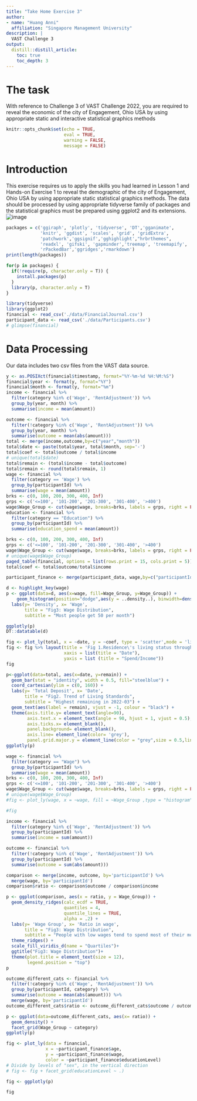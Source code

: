 ```yaml
---
title: "Take Home Exercise 3"
author:
- name: "Huang Anni"
  affiliation: "Singapore Management University"
description: |
  VAST Challenge 3
output:
  distill::distill_article:
    toc: true
    toc_depth: 3
---
```


# The task
With reference to Challenge 3 of VAST Challenge 2022, you are required to reveal the economic of the city of Engagement, Ohio USA by using appropriate static and interactive statistical graphics methods


```r
knitr::opts_chunk$set(echo = TRUE,
                      eval = TRUE,
                      warning = FALSE, 
                      message = FALSE)
```

# Introduction
  
This exercise requires us to apply the skills you had learned in Lesson 1 and Hands-on Exercise 1 to reveal the demographic of the city of Engagement, Ohio USA by using appropriate static statistical graphics methods. The data should be processed by using appropriate tidyverse family of packages and the statistical graphics must be prepared using ggplot2 and its extensions.
![image](https://user-images.githubusercontent.com/44923423/166912984-6b798c62-f22e-4566-ac08-ad74e02af498.png)

  
```r
packages = c('ggiraph', 'plotly', 'tidyverse', 'DT','gganimate',
             'knitr', 'ggdist', 'scales', 'grid', 'gridExtra',
             'patchwork','ggsignif','gghighlight',"hrbrthemes",
             'readxl', 'gifski', 'gapminder','treemap', 'treemapify',
             'rPackedBar','ggridges','rmarkdown')
print(length(packages))

for(p in packages) {
  if(!require(p, character.only = T)) {
    install.packages(p)
  }
  library(p, character.only = T)
}
```

```r
library(tidyverse)
library(ggplot2)
financial <- read_csv('./data/FinancialJournal.csv')
participant_data <- read_csv('./data/Participants.csv')
# glimpse(financial)
```

# Data Processing
Our data includes two csv files from the VAST data source.

```r
y <- as.POSIXct(financial$timestamp, format="%Y-%m-%d %H:%M:%S")
financial$year <- format(y, format="%Y")
financial$month <- format(y, format="%m")
income <- financial %>%
  filter(category %in% c('Wage', 'RentAdjustment')) %>%
  group_by(year, month) %>%
  summarise(income = mean(amount))

outcome <- financial %>%
  filter(!category %in% c('Wage', 'RentAdjustment')) %>%
  group_by(year, month) %>%
  summarise(outcome = mean(abs(amount)))
total <- merge(income,outcome,by=c("year","month"))
total$date <- paste(total$year, total$month, sep='-')
total$coef <- total$outcome / total$income
# unique(total$date)
total$remain <- (total$income - total$outcome)
total$remain <- round(total$remain, 1)
wage <- financial %>%
  filter(category == 'Wage') %>%
  group_by(participantId) %>%
  summarise(wage = mean(amount))
brks <- c(0, 100, 200, 300, 400, Inf)
grps <- c('<=100', '101-200', '201-300', '301-400', '>400')
wage$Wage_Group <- cut(wage$wage, breaks=brks, labels = grps, right = FALSE)
education <- financial %>%
  filter(category == "Education") %>%
  group_by(participantId) %>%
  summarise(education_spend = mean(amount))

brks <- c(0, 100, 200, 300, 400, Inf)
grps <- c('<=100', '101-200', '201-300', '301-400', '>400')
wage$Wage_Group <- cut(wage$wage, breaks=brks, labels = grps, right = FALSE)
# unique(wage$Wage_Group)
paged_table(financial, options = list(rows.print = 15, cols.print = 5))
total$coef <- total$outcome/total$income

participant_finance <- merge(participant_data, wage,by=c("participantId"))
```

```r
d <- highlight_key(wage)
p <- ggplot(data=d, aes(x=wage, fill=Wage_Group, y=Wage_Group)) +
    geom_histogram(position="dodge",aes(y = ..density..), binwidth=density(wage$wage)$bw) +
  labs(y= 'Density', x= 'Wage',
       title = "Fig3: Wage Distribution",
       subtitle = "Most people get 50 per month")

ggplotly(p)
DT::datatable(d)
```

```r
fig <- plot_ly(total, x = ~date, y = ~coef, type = 'scatter',mode = 'lines+markers')
fig <- fig %>% layout(title = 'Fig 1.Residence\'s living status through time',
                      xaxis = list(title = "Date"),
                      yaxis = list (title = "Spend/Income"))
fig
```
```r
p<-ggplot(data=total, aes(x=date, y=remain)) +
  geom_bar(stat = "identity", width = 0.5, fill="steelblue") +
  coord_cartesian(ylim = c(0, 160)) + 
  labs(y= 'Total Deposit', x= 'Date',
       title = "Fig2. Trend of Living Standards",
       subtitle = "Highest remaining in 2022-03") +
  geom_text(aes(label = remain), vjust = -1, colour = "black") +
  theme(axis.title.y= element_text(angle=90),
        axis.text.x = element_text(angle = 90, hjust = 1, vjust = 0.5),
        axis.ticks.x= element_blank(),
        panel.background= element_blank(), 
        axis.line= element_line(color= 'grey'), 
        panel.grid.major.y = element_line(color = "grey",size = 0.5,linetype = 2))
ggplotly(p)
```
```r
wage <- financial %>%
  filter(category == "Wage") %>%
  group_by(participantId) %>%
  summarise(wage = mean(amount))
brks <- c(0, 100, 200, 300, 400, Inf)
grps <- c('<=100', '101-200', '201-300', '301-400', '>400')
wage$Wage_Group <- cut(wage$wage, breaks=brks, labels = grps, right = FALSE)
# unique(wage$Wage_Group)
#fig <- plot_ly(wage, x = ~wage, fill = ~Wage_Group ,type = "histogram")

#fig
```

```r
income <- financial %>%
  filter(category %in% c('Wage', 'RentAdjustment')) %>%
  group_by(participantId) %>%
  summarise(income = sum(amount))

outcome <- financial %>%
  filter(!category %in% c('Wage', 'RentAdjustment')) %>%
  group_by(participantId) %>%
  summarise(outcome = sum(abs(amount)))

comparison <- merge(income, outcome, by='participantId') %>%
  merge(wage, by='participantId')
comparison$ratio <- comparison$outcome / comparison$income

p <- ggplot(comparison, aes(x = ratio, y = Wage_Group)) +
  geom_density_ridges(calc_ecdf = TRUE,
                      quantiles = 4, 
                      quantile_lines = TRUE,
                      alpha = .2) +
  labs(y= 'Wage Group', x= 'Ratio in wage',
       title = "Fig3: Wage Distribution",
       subtitle = "People with low wages tend to spend most of their money")+
  theme_ridges() + 
  scale_fill_viridis_d(name = "Quartiles")+
  ggtitle("Fig3: Wage Distribution")+
  theme(plot.title = element_text(size = 12), 
        legend.position = "top")
p
```


```r
outcome_different_cats <- financial %>%
  filter(!category %in% c('Wage', 'RentAdjustment')) %>%
  group_by(participantId, category) %>%
  summarise(outcome = mean(abs(amount))) %>%
  merge(wage, by='participantId')
outcome_different_cats$ratio <- outcome_different_cats$outcome / outcome_different_cats$wage

p <- ggplot(data=outcome_different_cats, aes(x= ratio)) + 
  geom_density() +
  facet_grid(Wage_Group ~ category)
ggplotly(p)
```

```r
fig <- plot_ly(data = financial, 
               x = ~participant_finance$age, 
               y = ~participant_finance$wage,
               color = ~participant_finance$educationLevel)
# Divide by levels of "sex", in the vertical direction
# fig <- fig + facet_grid(educationLevel ~ .)

fig <- ggplotly(p)

fig
```




